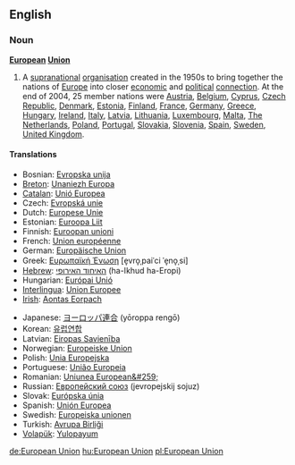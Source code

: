 ==English==

===Noun===
{{wikipedia}}
'''[[European]] [[Union]]'''
# A [[supranational]] [[organisation]] created in the 1950s to bring together the nations of [[Europe]] into closer [[economic]] and [[political]] [[connection]]. At the end of 2004, 25 member nations were [[Austria]], [[Belgium]], [[Cyprus]], [[Czech Republic]], [[Denmark]], [[Estonia]], [[Finland]], [[France]], [[Germany]], [[Greece]], [[Hungary]], [[Ireland]], [[Italy]], [[Latvia]], [[Lithuania]], [[Luxembourg]], [[Malta]], [[The Netherlands]], [[Poland]], [[Portugal]], [[Slovakia]], [[Slovenia]], [[Spain]], [[Sweden]], [[United Kingdom]].

====Translations====
{{top}}
*Bosnian: [[Evropska unija]] {{f}}
*[[Breton]]: [[Unaniezh Europa]]
*[[Catalan]]: [[Unió Europea]] {{f}}
*Czech: [[Εvropská unie]] {{f}}
*Dutch: [[Europese Unie]] {{f}}
*Estonian: [[Euroopa Liit]]
*Finnish: [[Euroopan unioni]]
*French: [[Union européenne]] {{f}}
*German: [[Europäische Union]] {{f}}
*Greek: [[Ευρωπαϊκή Ένωση]] [e̞vro̞ˌpaiˈci ˈe̞no̞ˌsi] {{f}}
*[[Hebrew]]: [[האיחוד האירופי]] (ha-Ikhud ha-Eropi) {{m}}
*Hungarian: [[Európai Unió]]
*[[Interlingua]]: [[Union Europee]]
*[[Irish]]: [[Aontas Eorpach]]
{{mid}}
*Japanese: [[ヨーロッパ連合]] (yōroppa rengō)
*Korean: [[유럽연합]]
*Latvian: [[Eiropas Savienība]] {{f}}
*Norwegian: [[Europeiske Union]]
*Polish: [[Unia Europejska]] {{f}}
*Portuguese: [[União Europeia]] {{f}}
*Romanian: [[Uniunea European&#259;]]
*Russian: [[Европейский союз]] (jevropejskij sojuz) {{m}}
*Slovak: [[Európska únia]] {{f}}
*Spanish: [[Unión Europea]]
*Swedish: [[Europeiska unionen]]
*Turkish: [[Avrupa Birliği]]
*[[Volapük]]: [[Yulopayum]]
{{bottom}}

[[de:European Union]]
[[hu:European Union]]
[[pl:European Union]]
